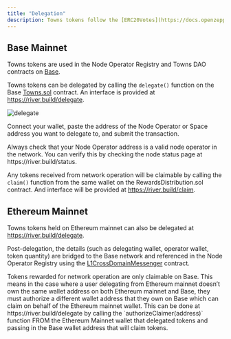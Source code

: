 ```yaml
---
title: "Delegation"
description: Towns tokens follow the [ERC20Votes](https://docs.openzeppelin.com/contracts/4.x/api/token/erc20#ERC20Votes) standard and can be delegated to Node Operators on Base or Ethereum Mainnet to participate in rewards [distribution](distribution).
---
```


## Base Mainnet

Towns tokens are used in the Node Operator Registry and Towns DAO contracts on [Base](https://base.org).

Towns tokens can be delegated by calling the `delegate()` function on the Base [Towns.sol](https://github.com/towns-protocol/towns/blob/main/contracts/src/tokens/river/base/Towns.sol) contract. An interface is provided at https://river.build/delegate.

![delegate](../images/delegate.png)

Connect your wallet, paste the address of the Node Operator or Space address you want to delegate to, and submit the transaction.

<Info>
Always check that your Node Operator address is a valid node operator in the network. You can verify this by checking the node status page at https://river.build/status.
</Info>

Any tokens received from network operation will be claimable by calling the `claim()` function from the same wallet on the RewardsDistribution.sol contract. And interface will be provided at https://river.build/claim.

## Ethereum Mainnet

Towns tokens held on Ethereum mainnet can also be delegated at https://river.build/delegate.

Post-delegation, the details (such as delegating wallet, operator wallet, token quantity) are bridged to the Base network and referenced in the Node Operator Registry using the [L1CrossDomainMessenger](https://docs.optimism.io/app-developers/bridging/messaging) contract.

<Warning>
Tokens rewarded for network operation are only claimable on Base. This means in the case where a user delegating from Ethereum mainnet doesn’t own the same wallet address on both Ethereum mainnet and Base, they must authorize a different wallet address that they own on Base which can claim on behalf of the Ethereum mainnet wallet.
This can be done at https://river.build/delegate by calling the `authorizeClaimer(address)` function FROM the Ethereum Mainnet wallet that delegated tokens and passing in the Base wallet address that will claim tokens.

</Warning>

